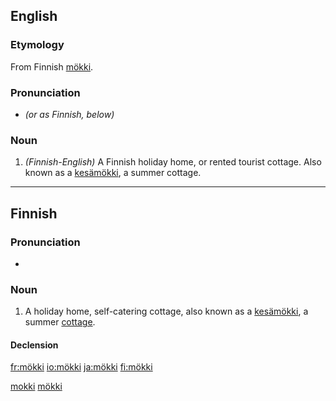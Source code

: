 ==English==

===Etymology===
From Finnish [[mökki#Finnish|mökki]].

===Pronunciation===
* {{IPA|/møk'ki/|/mok'ki/|/mʊk'ki/}} ''(or as Finnish, below)''

===Noun===
{{en-noun|pl2=mökit}}

# ''(Finnish-English)'' A Finnish holiday home, or rented tourist cottage. Also known as a [[kesämökki]], a summer cottage.

[[Category:English words spelled with diacritics|mokki]]

----

==Finnish==

===Pronunciation===
* {{IPA|lang=fi|[ˈmø̞k:i]}}

===Noun===
{{infl|fi|noun}}

# A holiday home, self-catering cottage, also known as a [[kesämökki]], a summer [[cottage]].

====Declension====
{{fi-decl-tuoli|mö|kk|k|ä}}

[[Category:Finnish derivations|mökki]]

[[fr:mökki]]
[[io:mökki]]
[[ja:mökki]]
[[fi:mökki]]